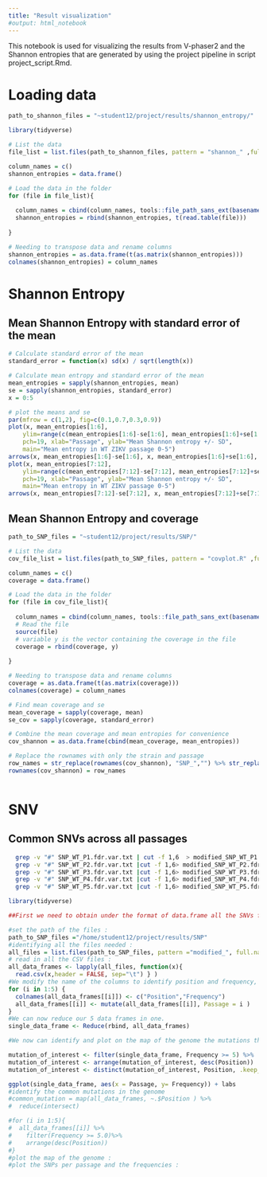 ```yaml
---
title: "Result visualization"
#output: html_notebook
---
```

This notebook is used for visualizing the results from V-phaser2 and the Shannon entropies that are generated by using the project pipeline in script project_script.Rmd. 

# Loading data
```r
path_to_shannon_files = "~student12/project/results/shannon_entropy/"

library(tidyverse)

# List the data
file_list = list.files(path_to_shannon_files, pattern = "shannon_" ,full.names = TRUE)

column_names = c()
shannon_entropies = data.frame()

# Load the data in the folder
for (file in file_list){
  
  column_names = cbind(column_names, tools::file_path_sans_ext(basename(file)))
  shannon_entropies = rbind(shannon_entropies, t(read.table(file)))
  
}

# Needing to transpose data and rename columns
shannon_entropies = as.data.frame(t(as.matrix(shannon_entropies)))
colnames(shannon_entropies) = column_names

```

# Shannon Entropy
## Mean Shannon Entropy with standard error of the mean
```r
# Calculate standard error of the mean
standard_error = function(x) sd(x) / sqrt(length(x))

# Calculate mean entropy and standard error of the mean
mean_entropies = sapply(shannon_entropies, mean)
se = sapply(shannon_entropies, standard_error)
x = 0:5
```

```r
# plot the means and se
par(mfrow = c(1,2), fig=c(0.1,0.7,0.3,0.9)) 
plot(x, mean_entropies[1:6],
    ylim=range(c(mean_entropies[1:6]-se[1:6], mean_entropies[1:6]+se[1:6])),
    pch=19, xlab="Passage", ylab="Mean Shannon entropy +/- SD",
    main="Mean entropy in WT ZIKV passage 0-5")
arrows(x, mean_entropies[1:6]-se[1:6], x, mean_entropies[1:6]+se[1:6], length=0.05, angle=90, code=3)
plot(x, mean_entropies[7:12],
    ylim=range(c(mean_entropies[7:12]-se[7:12], mean_entropies[7:12]+se[7:12])),
    pch=19, xlab="Passage", ylab="Mean Shannon entropy +/- SD",
    main="Mean entropy in WT ZIKV passage 0-5")
arrows(x, mean_entropies[7:12]-se[7:12], x, mean_entropies[7:12]+se[7:12], length=0.05, angle=90, code=3)

```


## Mean Shannon Entropy and coverage

```r

path_to_SNP_files = "~student12/project/results/SNP/"

# List the data
cov_file_list = list.files(path_to_SNP_files, pattern = "covplot.R" ,full.names = TRUE)

column_names = c()
coverage = data.frame()

# Load the data in the folder
for (file in cov_file_list){
  
  column_names = cbind(column_names, tools::file_path_sans_ext(basename(file)))
  # Read the file
  source(file)
  # variable y is the vector containing the coverage in the file
  coverage = rbind(coverage, y)
  
}

# Needing to transpose data and rename columns
coverage = as.data.frame(t(as.matrix(coverage)))
colnames(coverage) = column_names

```


```r
# Find mean coverage and se
mean_coverage = sapply(coverage, mean)
se_cov = sapply(coverage, standard_error)
```

```r
# Combine the mean coverage and mean entropies for convenience
cov_shannon = as.data.frame(cbind(mean_coverage, mean_entropies))

# Replace the rownames with only the strain and passage
row_names = str_replace(rownames(cov_shannon), "SNP_","") %>% str_replace(".covplot","")
rownames(cov_shannon) = row_names
```

```r


```


# SNV
## Common SNVs across all passages


```bash
  grep -v "#" SNP_WT_P1.fdr.var.txt | cut -f 1,6  > modified_SNP_WT_P1.fdr.var.txt
  grep -v "#" SNP_WT_P2.fdr.var.txt |cut -f 1,6> modified_SNP_WT_P2.fdr.var.txt
  grep -v "#" SNP_WT_P3.fdr.var.txt |cut -f 1,6> modified_SNP_WT_P3.fdr.var.txt
  grep -v "#" SNP_WT_P4.fdr.var.txt |cut -f 1,6> modified_SNP_WT_P4.fdr.var.txt
  grep -v "#" SNP_WT_P5.fdr.var.txt |cut -f 1,6> modified_SNP_WT_P5.fdr.var.txt
```
```r
library(tidyverse)

##First we need to obtain under the format of data.frame all the SNVs for each passage.

#set the path of the files :
path_to_SNP_files ="/home/student12/project/results/SNP"
#identifying all the files needed :
all_files = list.files(path_to_SNP_files, pattern ="modified_", full.names = TRUE)
# read in all the CSV files :
all_data_frames <- lapply(all_files, function(x){
  read.csv(x,header = FALSE, sep="\t") } )
#We modify the name of the columns to identify position and frequency, then we create a new collumn containing the number of the passage for each SNV. This will help us later to plot every SNVs by group.
for (i in 1:5) {
  colnames(all_data_frames[[i]]) <- c("Position","Frequency")
  all_data_frames[[i]] <- mutate(all_data_frames[[i]], Passage = i )
}
#We can now reduce our 5 data frames in one.
single_data_frame <- Reduce(rbind, all_data_frames)

#We now can identify and plot on the map of the genome the mutations that appears in one or multiple passages at a frequency of 5% or more in the viral population. We then remove the duplicates or more : 

mutation_of_interest <- filter(single_data_frame, Frequency >= 5) %>%
mutation_of_interest <- arrange(mutation_of_interest, desc(Position)) 
mutation_of_interest <- distinct(mutation_of_interest, Position, .keep_all = TRUE)

ggplot(single_data_frame, aes(x = Passage, y= Frequency)) + labs
#identify the common mutations in the genome
#common_mutation = map(all_data_frames, ~.$Position ) %>%
#  reduce(intersect)

#for (i in 1:5){
#  all_data_frames[[i]] %>%
#    filter(Frequency >= 5.0)%>%
#    arrange(desc(Position))
#}
#plot the map of the genome :
#plot the SNPs per passage and the frequencies : 
```








